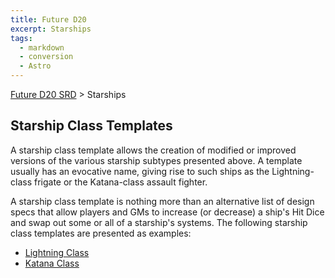 ```yaml
---
title: Future D20
excerpt: Starships
tags:
  - markdown
  - conversion
  - Astro
---
```






[Future D20 SRD]( / ) > Starships




## Starship Class Templates


A starship class template allows the creation of modified or improved versions of the various starship subtypes presented above. A template usually has an evocative name, giving rise to such ships as the Lightning-class frigate or the Katana-class assault fighter.


A starship class template is nothing more than an alternative list of design specs that allow players and GMs to increase (or decrease) a ship's Hit Dice and swap out some or all of a starship's systems. The following starship class templates are presented as examples:


- [Lightning Class](future-d20-srd-starships-starship-types-starship-class-templates-lightning-class-template)
- [Katana Class](future-d20-srd-starships-starship-types-starship-class-templates-katana-class-template)



